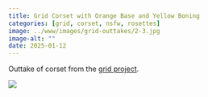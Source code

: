 ```yaml
---
title: Grid Corset with Orange Base and Yellow Boning
categories: [grid, corset, nsfw, rosettes]
image: ../www/images/grid-outtakes/2-3.jpg
image-alt: ""
date: 2025-01-12
---
```


Outtake of corset from the [grid project](/posts/2025-01-27_grid-project.html).

![](../www/images/grid-outtakes/2-3.jpg)

